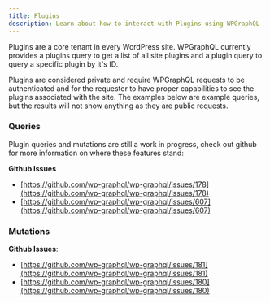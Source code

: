 ```yaml
---
title: Plugins
description: Learn about how to interact with Plugins using WPGraphQL
---
```



Plugins are a core tenant in every WordPress site. WPGraphQL currently provides a plugins query
to get a list of all site plugins and a plugin query to query a specific plugin by it's ID.

<Note title="Privacy and Access">
Plugins are considered private and require WPGraphQL requests to be authenticated and for the requestor
to have proper capabilities to see the plugins associated with the site. The examples below are
example queries, but the results will not show anything as they are public requests.
</Note>

### Queries

<GraphiQL
  query="{
  plugins {
    nodes {
      id
      authorUri
      pluginUri
      description
      version
      author
    }
  }
}"
/>

<GraphiQL
  query="{
  plugin(id: 1) {
    id
    authorUri
    pluginUri
    description
    version
    author
  }
}"
/>

Plugin queries and mutations are still a work in progress, check out github for more information
on where these features stand:

**Github Issues**

- [https://github.com/wp-graphql/wp-graphql/issues/178](https://github.com/wp-graphql/wp-graphql/issues/178)
- [https://github.com/wp-graphql/wp-graphql/issues/607](https://github.com/wp-graphql/wp-graphql/issues/607)

### Mutations

**Github Issues**:

- [https://github.com/wp-graphql/wp-graphql/issues/181](https://github.com/wp-graphql/wp-graphql/issues/181)
- [https://github.com/wp-graphql/wp-graphql/issues/180](https://github.com/wp-graphql/wp-graphql/issues/180)
